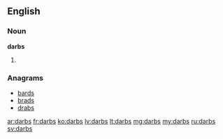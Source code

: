 ==English==

===Noun===
'''darbs'''

# {{plural of|darb}}

===Anagrams===
* [[bards#English|bards]]
* [[brads#English|brads]]
* [[drabs#English|drabs]]

[[ar:darbs]]
[[fr:darbs]]
[[ko:darbs]]
[[lv:darbs]]
[[lt:darbs]]
[[mg:darbs]]
[[my:darbs]]
[[ru:darbs]]
[[sv:darbs]]